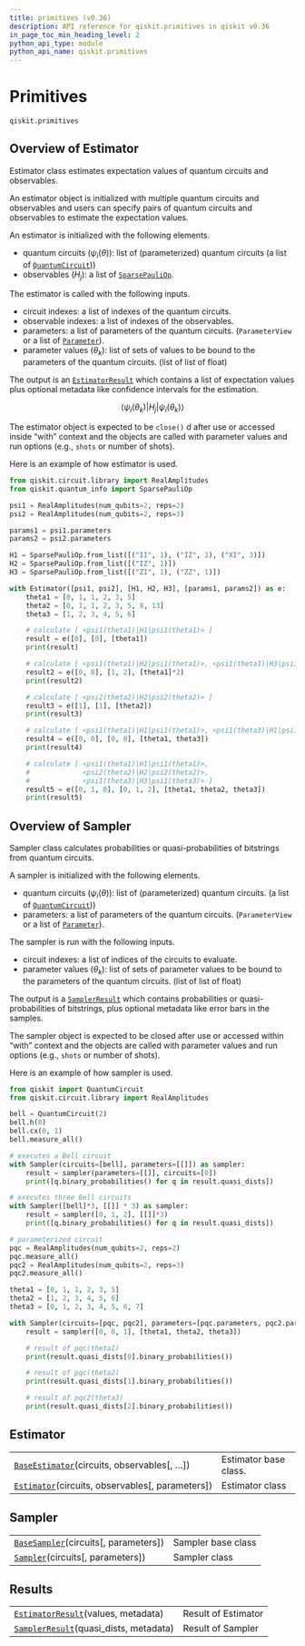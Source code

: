 ```yaml
---
title: primitives (v0.36)
description: API reference for qiskit.primitives in qiskit v0.36
in_page_toc_min_heading_level: 2
python_api_type: module
python_api_name: qiskit.primitives
---
```


<span id="module-qiskit.primitives" />

<span id="qiskit-primitives" />

<span id="module-qiskit.primitives.base_estimator" />

<span id="primitives-qiskit-primitives" />

# Primitives

`qiskit.primitives`

## Overview of Estimator

Estimator class estimates expectation values of quantum circuits and observables.

An estimator object is initialized with multiple quantum circuits and observables and users can specify pairs of quantum circuits and observables to estimate the expectation values.

An estimator is initialized with the following elements.

*   quantum circuits ($\psi_i(\theta)$): list of (parameterized) quantum circuits (a list of [`QuantumCircuit`](qiskit.circuit.QuantumCircuit "qiskit.circuit.QuantumCircuit")))
*   observables ($H_j$): a list of [`SparsePauliOp`](qiskit.quantum_info.SparsePauliOp "qiskit.quantum_info.SparsePauliOp").

The estimator is called with the following inputs.

*   circuit indexes: a list of indexes of the quantum circuits.
*   observable indexes: a list of indexes of the observables.
*   parameters: a list of parameters of the quantum circuits. (`ParameterView` or a list of [`Parameter`](qiskit.circuit.Parameter "qiskit.circuit.Parameter")).
*   parameter values ($\theta_k$): list of sets of values to be bound to the parameters of the quantum circuits. (list of list of float)

The output is an [`EstimatorResult`](qiskit.primitives.EstimatorResult "qiskit.primitives.EstimatorResult") which contains a list of expectation values plus optional metadata like confidence intervals for the estimation.

$$
\langle\psi_i(\theta_k)|H_j|\psi_i(\theta_k)\rangle
$$

The estimator object is expected to be `close()` d after use or accessed inside “with” context and the objects are called with parameter values and run options (e.g., `shots` or number of shots).

Here is an example of how estimator is used.

```python
from qiskit.circuit.library import RealAmplitudes
from qiskit.quantum_info import SparsePauliOp

psi1 = RealAmplitudes(num_qubits=2, reps=2)
psi2 = RealAmplitudes(num_qubits=2, reps=3)

params1 = psi1.parameters
params2 = psi2.parameters

H1 = SparsePauliOp.from_list([("II", 1), ("IZ", 2), ("XI", 3)])
H2 = SparsePauliOp.from_list([("IZ", 1)])
H3 = SparsePauliOp.from_list([("ZI", 1), ("ZZ", 1)])

with Estimator([psi1, psi2], [H1, H2, H3], [params1, params2]) as e:
    theta1 = [0, 1, 1, 2, 3, 5]
    theta2 = [0, 1, 1, 2, 3, 5, 8, 13]
    theta3 = [1, 2, 3, 4, 5, 6]

    # calculate [ <psi1(theta1)|H1|psi1(theta1)> ]
    result = e([0], [0], [theta1])
    print(result)

    # calculate [ <psi1(theta1)|H2|psi1(theta1)>, <psi1(theta1)|H3|psi1(theta1)> ]
    result2 = e([0, 0], [1, 2], [theta1]*2)
    print(result2)

    # calculate [ <psi2(theta2)|H2|psi2(theta2)> ]
    result3 = e([1], [1], [theta2])
    print(result3)

    # calculate [ <psi1(theta1)|H1|psi1(theta1)>, <psi1(theta3)|H1|psi1(theta3)> ]
    result4 = e([0, 0], [0, 0], [theta1, theta3])
    print(result4)

    # calculate [ <psi1(theta1)|H1|psi1(theta1)>,
    #             <psi2(theta2)|H2|psi2(theta2)>,
    #             <psi1(theta3)|H3|psi1(theta3)> ]
    result5 = e([0, 1, 0], [0, 1, 2], [theta1, theta2, theta3])
    print(result5)
```

<span id="module-qiskit.primitives.base_sampler" />

## Overview of Sampler

Sampler class calculates probabilities or quasi-probabilities of bitstrings from quantum circuits.

A sampler is initialized with the following elements.

*   quantum circuits ($\psi_i(\theta)$): list of (parameterized) quantum circuits. (a list of [`QuantumCircuit`](qiskit.circuit.QuantumCircuit "qiskit.circuit.QuantumCircuit")))
*   parameters: a list of parameters of the quantum circuits. (`ParameterView` or a list of [`Parameter`](qiskit.circuit.Parameter "qiskit.circuit.Parameter")).

The sampler is run with the following inputs.

*   circuit indexes: a list of indices of the circuits to evaluate.
*   parameter values ($\theta_k$): list of sets of parameter values to be bound to the parameters of the quantum circuits. (list of list of float)

The output is a [`SamplerResult`](qiskit.primitives.SamplerResult "qiskit.primitives.SamplerResult") which contains probabilities or quasi-probabilities of bitstrings, plus optional metadata like error bars in the samples.

The sampler object is expected to be closed after use or accessed within “with” context and the objects are called with parameter values and run options (e.g., `shots` or number of shots).

Here is an example of how sampler is used.

```python
from qiskit import QuantumCircuit
from qiskit.circuit.library import RealAmplitudes

bell = QuantumCircuit(2)
bell.h(0)
bell.cx(0, 1)
bell.measure_all()

# executes a Bell circuit
with Sampler(circuits=[bell], parameters=[[]]) as sampler:
    result = sampler(parameters=[[]], circuits=[0])
    print([q.binary_probabilities() for q in result.quasi_dists])

# executes three Bell circuits
with Sampler([bell]*3, [[]] * 3) as sampler:
    result = sampler([0, 1, 2], [[]]*3)
    print([q.binary_probabilities() for q in result.quasi_dists])

# parameterized circuit
pqc = RealAmplitudes(num_qubits=2, reps=2)
pqc.measure_all()
pqc2 = RealAmplitudes(num_qubits=2, reps=3)
pqc2.measure_all()

theta1 = [0, 1, 1, 2, 3, 5]
theta2 = [1, 2, 3, 4, 5, 6]
theta3 = [0, 1, 2, 3, 4, 5, 6, 7]

with Sampler(circuits=[pqc, pqc2], parameters=[pqc.parameters, pqc2.parameters]) as sampler:
    result = sampler([0, 0, 1], [theta1, theta2, theta3])

    # result of pqc(theta1)
    print(result.quasi_dists[0].binary_probabilities())

    # result of pqc(theta2)
    print(result.quasi_dists[1].binary_probabilities())

    # result of pqc2(theta3)
    print(result.quasi_dists[2].binary_probabilities())
```

## Estimator

|                                                                                                                   |                       |
| ----------------------------------------------------------------------------------------------------------------- | --------------------- |
| [`BaseEstimator`](qiskit.primitives.BaseEstimator "qiskit.primitives.BaseEstimator")(circuits, observables\[, …]) | Estimator base class. |
| [`Estimator`](qiskit.primitives.Estimator "qiskit.primitives.Estimator")(circuits, observables\[, parameters])    | Estimator class       |

## Sampler

|                                                                                                         |                    |
| ------------------------------------------------------------------------------------------------------- | ------------------ |
| [`BaseSampler`](qiskit.primitives.BaseSampler "qiskit.primitives.BaseSampler")(circuits\[, parameters]) | Sampler base class |
| [`Sampler`](qiskit.primitives.Sampler "qiskit.primitives.Sampler")(circuits\[, parameters])             | Sampler class      |

## Results

|                                                                                                              |                     |
| ------------------------------------------------------------------------------------------------------------ | ------------------- |
| [`EstimatorResult`](qiskit.primitives.EstimatorResult "qiskit.primitives.EstimatorResult")(values, metadata) | Result of Estimator |
| [`SamplerResult`](qiskit.primitives.SamplerResult "qiskit.primitives.SamplerResult")(quasi\_dists, metadata) | Result of Sampler   |

